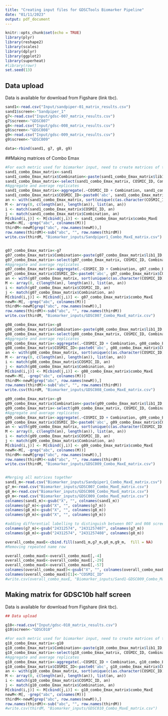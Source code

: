 ```yaml
---
title: "Creating input files for GDSCTools Biomarker Pipeline"
date: "01/11/2023"
output: pdf_document
---
```


```r
knitr::opts_chunk$set(echo = TRUE)
library(plyr)
library(reshape2)
library(scales)
library(dplyr)
library(ggplot2)
library(superheat)
#library(rowr)
set.seed(13)
```

## Data upload
Data is available for download from Figshare (link tbc).
```r
sand1<-read.csv("Input/sandpiper-01_matrix_results.csv")
sand1$screen<-"Sandpiper_1"
g7<-read.csv("Input/gdsc-007_matrix_results.csv")
g7$screen<-"GDSC007"
g8<-read.csv("Input/gdsc-008_matrix_results.csv")
g8$screen<-"GDSC008"
g9<-read.csv("Input/gdsc-009_matrix_results.csv")
g9$screen<-"GDSC009"

data<-rbind(sand1, g7, g8, g9)

```

##Making matrices of Combo Emax
```r
#For each metric used for biomarker input, need to create matrices of these inputs for GDSCTools ANOVAs
sand1_combo_Emax_matrix<-sand1
sand1_combo_Emax_matrix$Combination<-paste(sand1_combo_Emax_matrix$lib1_ID, sand1_combo_Emax_matrix$lib2_ID, sep="")
sand1_combo_Emax_matrix<-select(sand1_combo_Emax_matrix, COSMIC_ID, Combination, combo_MaxE)
#Aggregate and average replicates
sand1_combo_Emax_matrix<-aggregate(.~COSMIC_ID + Combination, sand1_combo_Emax_matrix, mean)
sand1_combo_Emax_matrix$COSMIC_ID<-paste0('abc', sand1_combo_Emax_matrix$COSMIC_ID)
an <- with(sand1_combo_Emax_matrix, sort(unique(c(as.character(COSMIC_ID), as.character(Combination)))))
M <- array(0, c(length(an), length(an)), list(an, an))
i <- match(sand1_combo_Emax_matrix$COSMIC_ID, an)
j <- match(sand1_combo_Emax_matrix$Combination, an)
M[cbind(i,j)] <- M[cbind(j,i)] <- sand1_combo_Emax_matrix$combo_MaxE
newM<-M[, -grep("abc", colnames(M))]
thirdM<-newM[grep("abc", row.names(newM)),]
row.names(thirdM)<-sub("abc", "", row.names(thirdM))
write.csv(thirdM, "Biomarker_inputs/Sandpiper1_Combo_MaxE_matrix.csv")


g07_combo_Emax_matrix<-g7
g07_combo_Emax_matrix$Combination<-paste(g07_combo_Emax_matrix$lib1_ID, g07_combo_Emax_matrix$lib2_ID, sep="")
g07_combo_Emax_matrix<-select(g07_combo_Emax_matrix, COSMIC_ID, Combination, combo_MaxE)
#Aggregate and average replicates
g07_combo_Emax_matrix<-aggregate(.~COSMIC_ID + Combination, g07_combo_Emax_matrix, mean)
g07_combo_Emax_matrix$COSMIC_ID<-paste0('abc', g07_combo_Emax_matrix$COSMIC_ID)
an <- with(g07_combo_Emax_matrix, sort(unique(c(as.character(COSMIC_ID), as.character(Combination)))))
M <- array(0, c(length(an), length(an)), list(an, an))
i <- match(g07_combo_Emax_matrix$COSMIC_ID, an)
j <- match(g07_combo_Emax_matrix$Combination, an)
M[cbind(i,j)] <- M[cbind(j,i)] <- g07_combo_Emax_matrix$combo_MaxE
newM<-M[, -grep("abc", colnames(M))]
thirdM<-newM[grep("abc", row.names(newM)),]
row.names(thirdM)<-sub("abc", "", row.names(thirdM))
write.csv(thirdM, "Biomarker_inputs/GDSC007_Combo_MaxE_matrix.csv")

g08_combo_Emax_matrix<-g8
g08_combo_Emax_matrix$Combination<-paste(g08_combo_Emax_matrix$lib1_ID, g08_combo_Emax_matrix$lib2_ID, sep="")
g08_combo_Emax_matrix<-select(g08_combo_Emax_matrix, COSMIC_ID, Combination, combo_MaxE)
#Aggregate and average replicates
g08_combo_Emax_matrix<-aggregate(.~COSMIC_ID + Combination, g08_combo_Emax_matrix, mean)
g08_combo_Emax_matrix$COSMIC_ID<-paste0('abc', g08_combo_Emax_matrix$COSMIC_ID)
an <- with(g08_combo_Emax_matrix, sort(unique(c(as.character(COSMIC_ID), as.character(Combination)))))
M <- array(0, c(length(an), length(an)), list(an, an))
i <- match(g08_combo_Emax_matrix$COSMIC_ID, an)
j <- match(g08_combo_Emax_matrix$Combination, an)
M[cbind(i,j)] <- M[cbind(j,i)] <- g08_combo_Emax_matrix$combo_MaxE
newM<-M[, -grep("abc", colnames(M))]
thirdM<-newM[grep("abc", row.names(newM)),]
row.names(thirdM)<-sub("abc", "", row.names(thirdM))
write.csv(thirdM, "Biomarker_inputs/GDSC008_Combo_MaxE_matrix.csv")

g09_combo_Emax_matrix<-g9
g09_combo_Emax_matrix$Combination<-paste(g09_combo_Emax_matrix$lib1_ID, g09_combo_Emax_matrix$lib2_ID, sep="")
g09_combo_Emax_matrix<-select(g09_combo_Emax_matrix, COSMIC_ID, Combination, combo_MaxE)
#Aggregate and average replicates
g09_combo_Emax_matrix<-aggregate(.~COSMIC_ID + Combination, g09_combo_Emax_matrix, mean)
g09_combo_Emax_matrix$COSMIC_ID<-paste0('abc', g09_combo_Emax_matrix$COSMIC_ID)
an <- with(g09_combo_Emax_matrix, sort(unique(c(as.character(COSMIC_ID), as.character(Combination)))))
M <- array(0, c(length(an), length(an)), list(an, an))
i <- match(g09_combo_Emax_matrix$COSMIC_ID, an)
j <- match(g09_combo_Emax_matrix$Combination, an)
M[cbind(i,j)] <- M[cbind(j,i)] <- g09_combo_Emax_matrix$combo_MaxE
newM<-M[, -grep("abc", colnames(M))]
thirdM<-newM[grep("abc", row.names(newM)),]
row.names(thirdM)<-sub("abc", "", row.names(thirdM))
write.csv(thirdM, "Biomarker_inputs/GDSC009_Combo_MaxE_matrix.csv")


#Merging all matrices together
sand1_m<-read.csv("Biomarker_inputs/Sandpiper1_Combo_MaxE_matrix.csv")
g7_m<-read.csv("Biomarker_inputs/GDSC007_Combo_MaxE_matrix.csv")
g8_m<-read.csv("Biomarker_inputs/GDSC008_Combo_MaxE_matrix.csv")
g9_m<-read.csv("Biomarker_inputs/GDSC009_Combo_MaxE_matrix.csv")
colnames(sand1_m)<-gsub("X", "", colnames(sand1_m))
colnames(g7_m)<-gsub("X", "", colnames(g7_m))
colnames(g8_m)<-gsub("X", "", colnames(g8_m))
colnames(g9_m)<-gsub("X", "", colnames(g9_m))

#adding differential labelling to distinguish between 007 and 008 screen for repeated combination
colnames(g7_m)<-gsub("24312574", "2431257407", colnames(g7_m))
colnames(g8_m)<-gsub("24312574", "2431257408", colnames(g8_m))

overall_combo_maxE<-cbind.fill(sand1_m,g7_m,g8_m,g9_m,  fill = NA)
#Removing repeated name row

overall_combo_maxE<-overall_combo_maxE[,-4]
overall_combo_maxE<-overall_combo_maxE[,-29]
overall_combo_maxE<-overall_combo_maxE[,-57]
colnames(overall_combo_maxE)<-gsub("X", "", colnames(overall_combo_maxE))
colnames(overall_combo_maxE)[1]<-"COSMIC_ID"
#write.csv(overall_combo_maxE, "Biomarker_inputs/Sand1-GDSC009_Combo_MaxE_matrix.csv", row.names = FALSE)
```


## Making matrix for GDSC10b half screen
Data is available for download from Figshare (link tbc).
```r
## Data upload

g10<-read.csv("Input/gdsc-010_matrix_results.csv")
g10$screen<-"GDSC010"
```

```r
#For each metric used for biomarker input, need to create matrices of these inputs for GDSCTools ANOVAs
g10_combo_Emax_matrix<-g10
g10_combo_Emax_matrix$Combination<-paste(g10_combo_Emax_matrix$lib1_ID, g10_combo_Emax_matrix$lib2_ID, sep="")
g10_combo_Emax_matrix<-select(g10_combo_Emax_matrix, COSMIC_ID, Combination, combo_MaxE)
#Aggregate and average replicates
g10_combo_Emax_matrix<-aggregate(.~COSMIC_ID + Combination, g10_combo_Emax_matrix, mean)
g10_combo_Emax_matrix$COSMIC_ID<-paste0('abc', g10_combo_Emax_matrix$COSMIC_ID)
an <- with(g10_combo_Emax_matrix, sort(unique(c(as.character(COSMIC_ID), as.character(Combination)))))
M <- array(0, c(length(an), length(an)), list(an, an))
i <- match(g10_combo_Emax_matrix$COSMIC_ID, an)
j <- match(g10_combo_Emax_matrix$Combination, an)
M[cbind(i,j)] <- M[cbind(j,i)] <- g10_combo_Emax_matrix$combo_MaxE
newM<-M[, -grep("abc", colnames(M))]
thirdM<-newM[grep("abc", row.names(newM)),]
row.names(thirdM)<-sub("abc", "", row.names(thirdM))
#write.csv(thirdM, "Biomarker_inputs/GDSC010_Combo_MaxE_matrix.csv")
```

